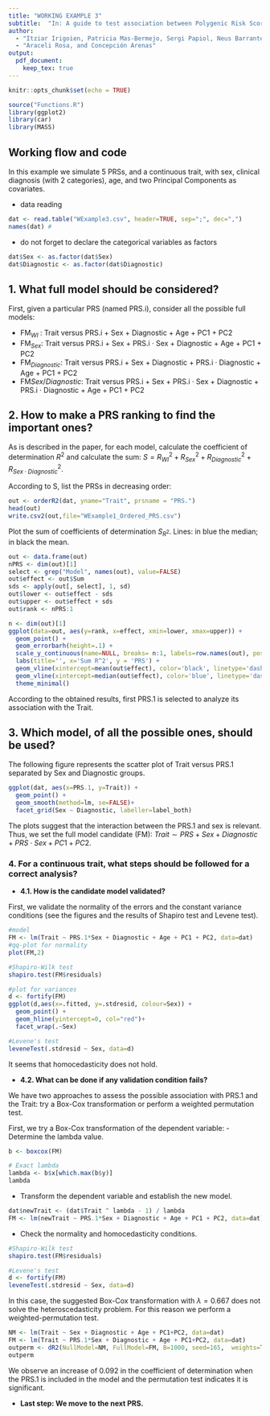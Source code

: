 ```yaml
---
title: "WORKING EXAMPLE 3"
subtitle:  "In: A guide to test association between Polygenic Risk Scores and psychological and psychiatric traits: practical examples"
author:  
  - "Itziar Irigoien, Patricia Mas-Bermejo, Sergi Papiol, Neus Barrantes-Vidal,"
  - "Araceli Rosa, and Concepción Arenas"
output:
  pdf_document:
    keep_tex: true
---
```



```r
knitr::opts_chunk$set(echo = TRUE)
```

```r
source("Functions.R")
library(ggplot2)
library(car)
library(MASS)
```


## Working flow and code

In this example we simulate 5 PRSs, and a continuous trait, with sex, clinical diagnosis (with 2 categories), age, and two Principal Components as covariates.

- data reading
```r
dat <- read.table("WExample3.csv", header=TRUE, sep=";", dec=",")
names(dat) #
```

\bigskip

- do not forget to declare the categorical variables as factors
```r
dat$Sex <- as.factor(dat$Sex)
dat$Diagnostic <- as.factor(dat$Diagnostic)
```

## 1.	What full model should be considered?

First, given a particular PRS (named PRS.i), consider all the possible full models:

- FM$_{WI}$ : Trait versus PRS.i + Sex + Diagnostic + Age + PC1 + PC2
- FM$_{Sex}$: Trait versus PRS.i + Sex + PRS.i · Sex + Diagnostic + Age + PC1 + PC2
- FM$_{Diagnostic}$: Trait versus PRS.i + Sex + Diagnostic +    PRS.i  · Diagnostic + Age + PC1 + PC2
- FM${Sex/Diagnostic}$: Trait versus PRS.i + Sex + PRS.i · Sex + Diagnostic + PRS.i · Diagnostic + Age + PC1 + PC2

## 2. How to make a PRS ranking to find the important ones?

As is described in the paper, for each model, calculate the coefficient of determination $R^2$ and calculate the sum: $S =  R^2_{WI} +  R^2_{Sex} +  R^2_{Diagnostic} +  R^2_{Sex \cdot Diagnostic}$. 

According to S, list the PRSs in decreasing order:
```r
out <- orderR2(dat, yname="Trait", prsname = "PRS.")
head(out)
write.csv2(out,file="WExample1_Ordered_PRS.csv")
```

Plot the sum of coefficients of determination $S_{R^2}$. Lines: in blue the median; in black the mean.
```r
out <- data.frame(out) 
nPRS <- dim(out)[1]
select <- grep("Model", names(out), value=FALSE)
out$effect <- out$Sum
sds <- apply(out[, select], 1, sd)
out$lower <- out$effect - sds
out$upper <- out$effect + sds
out$rank <- nPRS:1

n <- dim(out)[1]
ggplot(data=out, aes(y=rank, x=effect, xmin=lower, xmax=upper)) +
  geom_point() +
  geom_errorbarh(height=.1) +
  scale_y_continuous(name=NULL, breaks= n:1, labels=row.names(out), position="right") +
  labs(title='', x='Sum R^2', y = 'PRS') +
  geom_vline(xintercept=mean(out$effect), color='black', linetype='dashed') +
  geom_vline(xintercept=median(out$effect), color='blue', linetype='dashed') +
  theme_minimal()

```

According to the obtained results, first PRS.1 is selected to analyze its association with the Trait.

## 3. Which model, of all the possible ones, should be used?

The following figure represents the scatter plot of Trait versus PRS.1 separated by Sex and Diagnostic groups.
```r
ggplot(dat, aes(x=PRS.1, y=Trait)) +
  geom_point() +
  geom_smooth(method=lm, se=FALSE)+
  facet_grid(Sex ~ Diagnostic, labeller=label_both)
```

The plots suggest that the interaction between the PRS.1 and sex is relevant. Thus, we set the full model candidate (FM): $Trait \sim PRS + Sex + Diagnostic + PRS\cdot Sex + PC1 +PC2$.

### 4.	For a continuous trait, what steps should be followed for a correct analysis?

- **4.1.  How is the candidate model validated?**

First, we validate the normality of the errors and the constant variance conditions (see the figures and the results of Shapiro test and Levene test).
```r
#model
FM <- lm(Trait ~ PRS.1*Sex + Diagnostic + Age + PC1 + PC2, data=dat)
#qq-plot for normality 
plot(FM,2)   
```

```r
#Shapiro-Wilk test
shapiro.test(FM$residuals)
```

```r
#plot for variances
d <- fortify(FM)
ggplot(d,aes(x=.fitted, y=.stdresid, colour=Sex)) + 
  geom_point() + 
  geom_hline(yintercept=0, col="red")+
  facet_wrap(.~Sex)
```

```r
#Levene's test
leveneTest(.stdresid ~ Sex, data=d)
```

It seems that homocedasticity does not hold.

- **4.2. What can be done if any validation condition fails?**

We have two approaches to assess the possible association with PRS.1 and the Trait: try a Box-Cox transformation  or perform a weighted permutation test.

First, we try a Box-Cox transformation of the dependent variable:
  - Determine the lambda value.
```r
b <- boxcox(FM)
```
```r
# Exact lambda
lambda <- b$x[which.max(b$y)]
lambda
```
 - Transform the dependent variable and establish the new model.
```r
dat$newTrait <- (dat$Trait ^ lambda - 1) / lambda
FM <- lm(newTrait ~ PRS.1*Sex + Diagnostic + Age + PC1 + PC2, data=dat)
```

- Check the normality and homocedasticity conditions.
```r
#Shapiro-Wilk test
shapiro.test(FM$residuals)
```

```r
#Levene's test
d <- fortify(FM)
leveneTest(.stdresid ~ Sex, data=d)
```

In this case, the suggested Box-Cox transformation with $\lambda = 0.667$ does not solve the heteroscedasticity problem. For this reason we perform a weighted-permutation test. 


```r
NM <- lm(Trait ~ Sex + Diagnostic + Age + PC1+PC2, data=dat)
FM <- lm(Trait ~ PRS.1*Sex + Diagnostic + Age + PC1+PC2, data=dat)
outperm <- dR2(NullModel=NM, FullModel=FM, B=1000, seed=165,  weights=TRUE)
outperm
```

We observe an increase of 0.092 in the coefficient of determination when the PRS.1 is included in the model and the permutation test indicates it is significant.



- **Last step: We move to the next PRS.**

